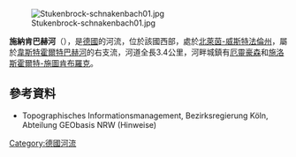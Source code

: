 {{Coord|51|54|40.04|N|8|39|5.06|E|display=title}}

[[Image:Stukenbrock-schnakenbach01.jpg|right]]

'''施納肯巴赫河'''（{{lang-de|Schnakenbach}}），是[[德國|德國]]的河流，位於該國西部，處於[[北萊茵-威斯特法倫州|北萊茵-威斯特法倫州]]，屬於[[韋斯特霍爾特巴赫河|韋斯特霍爾特巴赫河]]的右支流，河道全長3.4公里，河畔城鎮有[[厄靈豪森|厄靈豪森]]和[[施洛斯霍爾特-施圖肯布羅克|施洛斯霍爾特-施圖肯布羅克]]。

==參考資料==
* Topographisches Informationsmanagement, Bezirksregierung Köln, Abteilung GEObasis NRW (Hinweise)

{{Germany-geo-stub}}
[[Category:德國河流|Category:德國河流]]